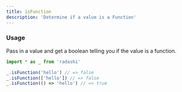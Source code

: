 ```yaml
---
title: isFunction
description: 'Determine if a value is a Function'
---
```


### Usage

Pass in a value and get a boolean telling you if the value is a function.

```ts
import * as _ from 'radashi'

_.isFunction('hello') // => false
_.isFunction(['hello']) // => false
_.isFunction(() => 'hello') // => true
```
